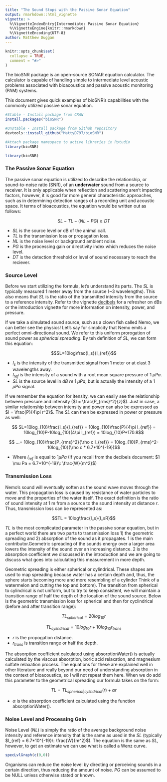 ```yaml
---
title: "The Sound Stops with the Passive Sonar Equation"
output: rmarkdown::html_vignette
vignette: >
  %\VignetteIndexEntry{Intermediate: Passive Sonar Equation}
  %\VignetteEngine{knitr::rmarkdown}
  %\VignetteEncoding{UTF-8}
author: Matthew Duggan
---
```


```r
knitr::opts_chunk$set(
  collapse = TRUE,
  comment = "#>"
)
```

The bioSNR package is an open-source SONAR equation calculator. The calculator is capable of handling simple to intermediate level acoustic problems associated with bioacoustics and passive acoustic monitoring (PAM) systems. 

This document gives quick examples of bioSNR's capabilities with the commonly utilized passive sonar equation. 

```r
#Stable - Install package from CRAN 
install.packages("bioSNR")

#Unstable - Install package from Github repository 
devtools::install_github("MattyD797/bioSNR")

#Attach package namespace to active libraries in Rstudio
library(bioSNR)
```

```r
library(bioSNR)
```

### The Passive Sonar Equation

The passive sonar equation is utilized to describe the relationship, or sound-to-noise ratio (SNR), of an **underwater** sound from a source to receiver. It is only applicable when reflection and scattering aren't impacting factors, however, it is good for more general characteristic approaches, such as in determining detection ranges of a recording unit and acoustic space. It terms of bioacoustics, the equation would be written out as follows:

$$SL-TL-(NL-PG)\geq DT$$

* $SL$ is the source level or dB of the animal call.
* $TL$ is the transmission loss or propagation loss.
* $NL$ is the noise level or background ambient noise. 
* $PG$ is the processing gain or directivity index which reduces the noise level. 
* $DT$ is the detection threshold or level of sound necessary to reach the reciever.

### Source Level

Before we start utilizing the formula, let's understand its parts. The $SL$ is typically measured 1 meter away from the source (~3 wavelengths). This also means that $SL$ is the ratio of the transmitted intensity from the source to a reference intensity. Refer to the vignette [decibels](decibels.Rmd) for a refresher on dBs or the introduction vignette for more information on intensity, power, and pressure. 

If we take a simulated sound source, such as a clown fish called Nemo, we can better see the physics! Let's say for simplicity that Nemo emits a perfect omni-directional sound. We refer to this uniform prorogation of sound power as _spherical spreading_. By teh definition of $SL$, we can form this equation:
 
$$SL=10log\frac{I_s}{I_{ref}}$$

* $I_s$ is the intensity of the transmitted signal from 1 meter or at elast 3 wavelengths away. 
* $I_{ref}$ is the intensity of a sound with a root mean square pressure of $1\;\mu Pa$. 
* $SL$ is the source level in $dB \:re\: 1\;\mu Pa$, but is actually the intensity of a $1\;\mu Pa$ signal. 

If we remember the equation for itensity, we can easily see the relationship between pressure and intensity ($I = \frac{P_{rms}^2}{z}$). Just in case, a similar relationship between intensity and power can also be expressed as $I = \frac{P}{4\pi r^2}$. The $SL$ can then be expressed in power or pressure as well:

$$ SL=10log_{10}\frac{I_s}{I_{ref}} = 10log_{10}\frac{P}{4\pi I_{ref}} = 10log_{10}P-10log_{10}(4\pi I_{ref}) = 10log_{10}P+170.8$$

$$ ...= 10log_{10}\frac{P_{rms}^2}{\rho c I_{ref}} = 10log_{10}P_{rms}^2-10log_{10}(\rho c * 6.7*10^{-19})$$

* Where $I_{ref}$ is equal to $1 \mu Pa$ (If you recall from the decibels document: $1 \mu Pa = 6.7*10^{-19}\: \frac{W}{m^2}$)

### Transmission Loss

Nemo's sound will eventually soften as the sound wave moves through the water. This propagation loss is caused by resistance of water particles to move and the properties of the water itself. The exact definition is the ratio of sound intensity at 1 m from a source to the sound intensity at distance $r$. Thus, transmission loss can be represented as:

$$TL = 10log\frac{I_s}{I_sR}$$

$TL$ is the most complicated parameter in the passive sonar equation, but in a perfect world there are two parts to transmission loss 1) the geometric spreading and 2) absorption of the sound as it propagates. 1 is the main contributor.Geometric spreading of the sounds energy over a larger area lowers the intensity of the sound over an increasing distance. 2 is the absorption coefficient we discussed in the introduction and we are going to discuss what goes into calculating this measurement in more depth.

Geometric spreading is either spherical or cylindrical. These shapes are used to map spreading because water has a certain depth and, thus, the sphere starts becoming more and more resembling of a cylinder Think of a watermelon and cutting the top and bottom).  The transition from spherical to cylindrical is not uniform, but to try to keep consistent, we will maintain a transition range of half the depth of the location of the sound source. Below is the geometric transmission loss for spherical and then for cyclindrical (before and after transition range):

$$TL_{spherical}=20log_{10}r$$

$$TL_{cylindrical}=10log_{10}r + 10log_{10}r_{trans}$$

* $r$ is the propogation distance.
* $r_{trans}$ is transition range or half the depth. 

The absorption coefficient calculated using absorptionWater() is actually calculated by the viscous absorption, boric acid relaxation, and magnesium sulfate relaxation process. The equations for these are explained well in other literature and really beyond our need of understanding absorption in the context of bioacoustics, so I will not repeat them here. When we do add this parameter to the geometrical spreading our formula takes on the form:

$$TL=TL_{spherical | cylindrical}(r)+\alpha r$$

* $\alpha$ is the absorption coefficient calculated using the function absorptionWater(). 

### Noise Level and Processing Gain

Noise Level ($NL$) is simply the ratio of the average background noise intensity and reference intensity that is the same as used in the $SL$ (typically $I_{ref} = 6.7*10^{-19}\: \frac{W}{m^2}$). The equation is the same as $SL$, however, to get an estimate we can use what is called a Wenz curve. 

```r
specLvlGraph(c(0,0))
```


Organisms can reduce the noise level by directing or perceiving sounds in a certain direction, thus reducing the amount of noise. $PG$ can be assumed to be NULL unless otherwise stated or known. 


